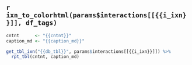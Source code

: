 
## `r ixn_to_colorhtml(params$interactions[[{{i_ixn}}]], df_tags)`

```r
cntnt      <- "{{cntnt}}"
caption_md <- "{{caption_md}}"

get_tbl_ixn("{{db_tbl}}", params$interactions[[{{i_ixn}}]]) %>% 
  rpt_tbl(cntnt, caption_md)
```
